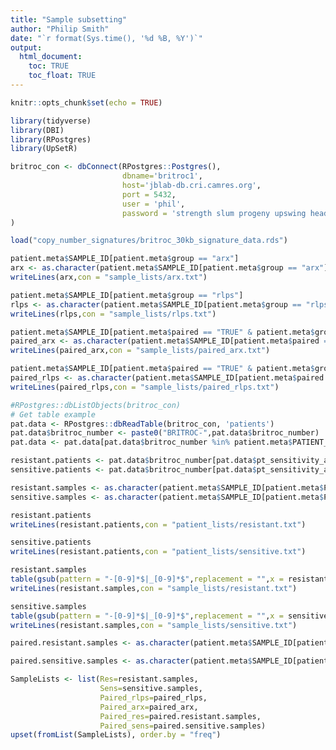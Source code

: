 ```yaml
---
title: "Sample subsetting"
author: "Philip Smith"
date: "`r format(Sys.time(), '%d %B, %Y')`"
output: 
  html_document:
    toc: TRUE
    toc_float: TRUE
---
```


```r
knitr::opts_chunk$set(echo = TRUE)
```

```r
library(tidyverse)
library(DBI)
library(RPostgres)
library(UpSetR)
```

```r
britroc_con <- dbConnect(RPostgres::Postgres(),
                         dbname='britroc1',
                         host='jblab-db.cri.camres.org',
                         port = 5432,
                         user = 'phil',
                         password = 'strength slum progeny upswing headache'
)
```

```r
load("copy_number_signatures/britroc_30kb_signature_data.rds")
```

```r
patient.meta$SAMPLE_ID[patient.meta$group == "arx"]
arx <- as.character(patient.meta$SAMPLE_ID[patient.meta$group == "arx"])
writeLines(arx,con = "sample_lists/arx.txt")
```

```r
patient.meta$SAMPLE_ID[patient.meta$group == "rlps"]
rlps <- as.character(patient.meta$SAMPLE_ID[patient.meta$group == "rlps"])
writeLines(rlps,con = "sample_lists/rlps.txt")
```

```r
patient.meta$SAMPLE_ID[patient.meta$paired == "TRUE" & patient.meta$group == "arx"]
paired_arx <- as.character(patient.meta$SAMPLE_ID[patient.meta$paired == "TRUE" & patient.meta$group == "arx"])
writeLines(paired_arx,con = "sample_lists/paired_arx.txt")
```

```r
patient.meta$SAMPLE_ID[patient.meta$paired == "TRUE" & patient.meta$group == "rlps"]
paired_rlps <- as.character(patient.meta$SAMPLE_ID[patient.meta$paired == "TRUE" & patient.meta$group == "rlps"])
writeLines(paired_rlps,con = "sample_lists/paired_rlps.txt")
```

```r
#RPostgres::dbListObjects(britroc_con)
# Get table example
pat.data <- RPostgres::dbReadTable(britroc_con, 'patients')
pat.data$britroc_number <- paste0("BRITROC-",pat.data$britroc_number)
pat.data <- pat.data[pat.data$britroc_number %in% patient.meta$PATIENT_ID,]
```

```r
resistant.patients <- pat.data$britroc_number[pat.data$pt_sensitivity_at_reg == "resistant"]
sensitive.patients <- pat.data$britroc_number[pat.data$pt_sensitivity_at_reg == "sensitive"]

resistant.samples <- as.character(patient.meta$SAMPLE_ID[patient.meta$PATIENT_ID %in% resistant.patients])
sensitive.samples <- as.character(patient.meta$SAMPLE_ID[patient.meta$PATIENT_ID %in% sensitive.patients])
```

```r
resistant.patients
writeLines(resistant.patients,con = "patient_lists/resistant.txt")
```

```r
sensitive.patients
writeLines(resistant.patients,con = "patient_lists/sensitive.txt")
```

```r
resistant.samples
table(gsub(pattern = "-[0-9]*$|_[0-9]*$",replacement = "",x = resistant.samples))
writeLines(resistant.samples,con = "sample_lists/resistant.txt")
```

```r
sensitive.samples
table(gsub(pattern = "-[0-9]*$|_[0-9]*$",replacement = "",x = sensitive.samples))
writeLines(resistant.samples,con = "sample_lists/sensitive.txt")
```

```r
paired.resistant.samples <- as.character(patient.meta$SAMPLE_ID[patient.meta$SAMPLE_ID %in% resistant.samples & patient.meta$paired == TRUE])
```

```r
paired.sensitive.samples <- as.character(patient.meta$SAMPLE_ID[patient.meta$SAMPLE_ID %in% sensitive.samples & patient.meta$paired == TRUE])
```

```r
SampleLists <- list(Res=resistant.samples,
                    Sens=sensitive.samples,
                    Paired_rlps=paired_rlps,
                    Paired_arx=paired_arx,
                    Paired_res=paired.resistant.samples,
                    Paired_sens=paired.sensitive.samples)
upset(fromList(SampleLists), order.by = "freq")
```